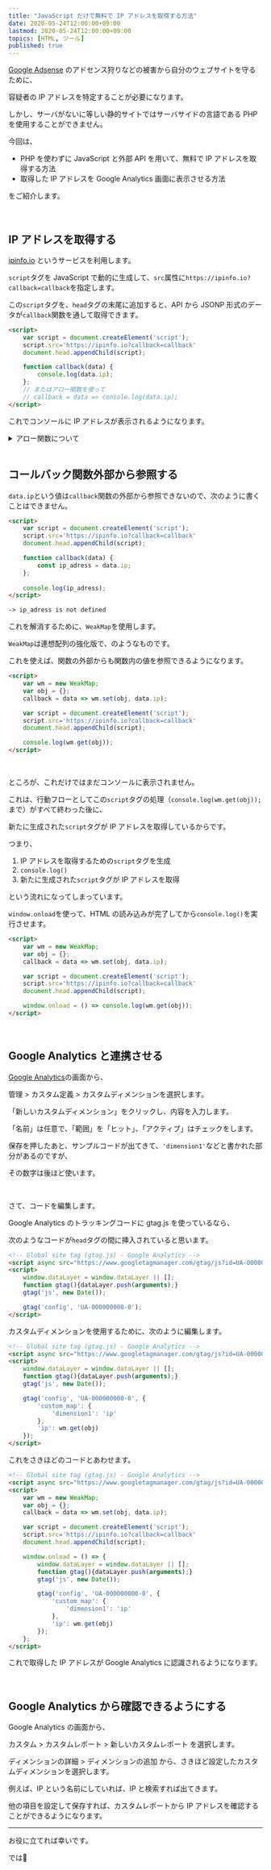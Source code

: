 ```yaml
---
title: "JavaScript だけで無料で IP アドレスを取得する方法"
date: 2020-05-24T12:00:00+09:00
lastmod: 2020-05-24T12:00:00+09:00
topics: [HTML, ツール]
published: true
---
```


[Google Adsense](https://www.google.com/adsense/start) のアドセンス狩りなどの被害から自分のウェブサイトを守るために、

容疑者の IP アドレスを特定することが必要になります。

しかし、サーバがないに等しい静的サイトではサーバサイドの言語である PHP を使用することができません。

今回は、

- PHP を使わずに JavaScript と外部 API を用いて、無料で IP アドレスを取得する方法
- 取得した IP アドレスを Google Analytics 画面に表示させる方法

をご紹介します。

<!--more-->

<relpos link="adsense-chui" />

<br/>

## IP アドレスを取得する

[ipinfo.io](https://ipinfo.io/) というサービスを利用します。

`script`タグを JavaScript で動的に生成して、`src`属性に`https://ipinfo.io?callback=callback`を指定します。

この`script`タグを、`head`タグの末尾に追加すると、API から JSONP 形式のデータが`callback`関数を通して取得できます。

```html
<script>
    var script = document.createElement('script');
    script.src='https://ipinfo.io?callback=callback'
    document.head.appendChild(script);

    function callback(data) {
        console.log(data.ip);
    };
    // またはアロー関数を使って
    // callback = data => console.log(data.ip);
</script>
```

これでコンソールに IP アドレスが表示されるようになります。

<details>
<summary>アロー関数について</summary>

<postimage src="arrow-func" alt="アロー関数" />

</details>

<br/>

## コールバック関数外部から参照する

`data.ip`という値は`callback`関数の外部から参照できないので、次のように書くことはできません。

```html hl_lines=7,10
<script>
    var script = document.createElement('script');
    script.src='https://ipinfo.io?callback=callback'
    document.head.appendChild(script);

    function callback(data) {
        const ip_adress = data.ip;
    };
    
    console.log(ip_adress);
</script>
```

```html hide_nums
-> ip_adress is not defined
```

これを解消するために、`WeakMap`を使用します。

`WeakMap`は連想配列の強化版で、<pstlk label="Hugo の`.Scratch`" to="hugo-scratch" />のようなものです。

これを使えば、関数の外部からも関数内の値を参照できるようになります。

```html hl_lines=2-4,10
<script>
    var wm = new WeakMap;
    var obj = {};
    callback = data => wm.set(obj, data.ip);

    var script = document.createElement('script');
    script.src='https://ipinfo.io?callback=callback'
    document.head.appendChild(script);

    console.log(wm.get(obj));
</script>
```

<br/>

ところが、これだけではまだコンソールに表示されません。

これは、行動フローとしてこの`script`タグの処理（`console.log(wm.get(obj));`まで）がすべて終わった後に、

新たに生成された`script`タグが IP アドレスを取得しているからです。

つまり、

1. IP アドレスを取得するための`script`タグを生成
1. `console.log()`
1. 新たに生成された`script`タグが IP アドレスを取得

という流れになってしまっています。

`window.onload`を使って、HTML の読み込みが完了してから`console.log()`を実行させます。

```html hl_lines=10 inline_hl=10:1-11
<script>
    var wm = new WeakMap;
    var obj = {};
    callback = data => wm.set(obj, data.ip);

    var script = document.createElement('script');
    script.src='https://ipinfo.io?callback=callback'
    document.head.appendChild(script);

    window.onload = () => console.log(wm.get(obj));
</script>
```

<br/>

## Google Analytics と連携させる

[Google Analytics](https://analytics.google.com/)の画面から、

管理 > カスタム定義 > カスタムディメンションを選択します。

<postimage src="ga-custom-dim" alt="Google Analytics カスタムディメンション" />

「新しいカスタムディメンション」をクリックし、内容を入力します。

「名前」は任意で、「範囲」を「ヒット」、「アクティブ」はチェックをします。

保存を押したあと、サンプルコードが出てきて、`'dimension1'`などと書かれた部分があるのですが、

その数字は後ほど使います。

<br/>

さて、コードを編集します。

Google Analytics のトラッキングコードに gtag.js を使っているなら、

次のようなコードが`head`タグの間に挿入されていると思います。

```html
<!-- Global site tag (gtag.js) - Google Analytics -->
<script async src="https://www.googletagmanager.com/gtag/js?id=UA-000000000-0"></script>
<script>
    window.dataLayer = window.dataLayer || [];
    function gtag(){dataLayer.push(arguments);}
    gtag('js', new Date());

    gtag('config', 'UA-000000000-0');
</script>
```

カスタムディメンションを使用するために、次のように編集します。

```html hl_lines=8-13
<!-- Global site tag (gtag.js) - Google Analytics -->
<script async src="https://www.googletagmanager.com/gtag/js?id=UA-000000000-0"></script>
<script>
    window.dataLayer = window.dataLayer || [];
    function gtag(){dataLayer.push(arguments);}
    gtag('js', new Date());

    gtag('config', 'UA-000000000-0', {
        'custom_map': {
            'dimension1': 'ip'
        },
        'ip': wm.get(obj)
    });
</script>
```

これをさきほどのコードとあわせます。

```html hl_lines=4-12
<!-- Global site tag (gtag.js) - Google Analytics -->
<script async src="https://www.googletagmanager.com/gtag/js?id=UA-000000000-0"></script>
<script>
    var wm = new WeakMap;
    var obj = {};
    callback = data => wm.set(obj, data.ip);

    var script = document.createElement('script');
    script.src='https://ipinfo.io?callback=callback'
    document.head.appendChild(script);

    window.onload = () => {
        window.dataLayer = window.dataLayer || [];
        function gtag(){dataLayer.push(arguments);}
        gtag('js', new Date());

        gtag('config', 'UA-000000000-0', {
            'custom_map': {
                'dimension1': 'ip'
            },
            'ip': wm.get(obj)
        });
    };
</script>
```

これで取得した IP アドレスが Google Analytics に認識されるようになります。

<br/>

## Google Analytics から確認できるようにする

Google Analytics の画面から、

カスタム > カスタムレポート > 新しいカスタムレポート を選択します。

ディメンションの詳細 > ディメンションの追加 から、さきほど設定したカスタムディメンションを選択します。

例えば、IP という名前にしていれば、IP と検索すれば出てきます。

他の項目を設定して保存すれば、カスタムレポートから IP アドレスを確認することができるようになります。

---

お役に立てれば幸いです。

では👋
